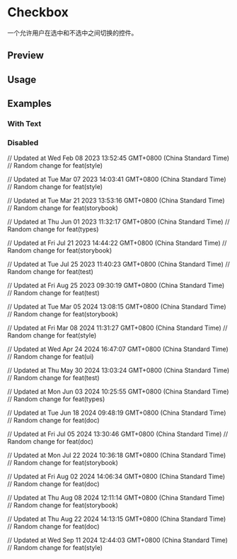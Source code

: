 

<Meta of={CheckboxStories} />

<RadixPrimitiveDocsButton name='checkbox' />

# Checkbox

一个允许用户在选中和不选中之间切换的控件。

## Preview

<Canvas of={CheckboxStories.Default} />

## Usage



<Source code={importCode} language='ts' dark />
<Source code={usageCode} language='tsx' dark />

## Examples

### With Text

<Canvas of={CheckboxStories.WithText} />

### Disabled

<Canvas of={CheckboxStories.Disabled} />

// Updated at Wed Feb 08 2023 13:52:45 GMT+0800 (China Standard Time)
// Random change for feat(style)

// Updated at Tue Mar 07 2023 14:03:41 GMT+0800 (China Standard Time)
// Random change for feat(style)

// Updated at Tue Mar 21 2023 13:53:16 GMT+0800 (China Standard Time)
// Random change for feat(storybook)

// Updated at Thu Jun 01 2023 11:32:17 GMT+0800 (China Standard Time)
// Random change for feat(types)

// Updated at Fri Jul 21 2023 14:44:22 GMT+0800 (China Standard Time)
// Random change for feat(storybook)

// Updated at Tue Jul 25 2023 11:40:23 GMT+0800 (China Standard Time)
// Random change for feat(test)

// Updated at Fri Aug 25 2023 09:30:19 GMT+0800 (China Standard Time)
// Random change for feat(test)

// Updated at Tue Mar 05 2024 13:08:15 GMT+0800 (China Standard Time)
// Random change for feat(storybook)

// Updated at Fri Mar 08 2024 11:31:27 GMT+0800 (China Standard Time)
// Random change for feat(style)

// Updated at Wed Apr 24 2024 16:47:07 GMT+0800 (China Standard Time)
// Random change for feat(ui)

// Updated at Thu May 30 2024 13:03:24 GMT+0800 (China Standard Time)
// Random change for feat(test)

// Updated at Mon Jun 03 2024 10:25:55 GMT+0800 (China Standard Time)
// Random change for feat(types)

// Updated at Tue Jun 18 2024 09:48:19 GMT+0800 (China Standard Time)
// Random change for feat(doc)

// Updated at Fri Jul 05 2024 13:30:46 GMT+0800 (China Standard Time)
// Random change for feat(doc)

// Updated at Mon Jul 22 2024 10:36:18 GMT+0800 (China Standard Time)
// Random change for feat(storybook)

// Updated at Fri Aug 02 2024 14:06:34 GMT+0800 (China Standard Time)
// Random change for feat(doc)

// Updated at Thu Aug 08 2024 12:11:14 GMT+0800 (China Standard Time)
// Random change for feat(storybook)

// Updated at Thu Aug 22 2024 14:13:15 GMT+0800 (China Standard Time)
// Random change for feat(doc)

// Updated at Wed Sep 11 2024 12:44:03 GMT+0800 (China Standard Time)
// Random change for feat(style)
